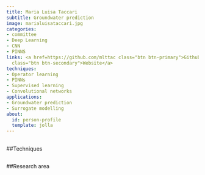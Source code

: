 ```yaml
---
title: Maria Luisa Taccari
subtitle: Groundwater prediction
image: marialuisataccari.jpg
categories:
- committee
- Deep Learning
- CNN
- PINNS
links: <a href=https://github.com/mlttac class="btn btn-primary">Github</a><a href=https://eps.leeds.ac.uk/civil-engineering/pgr/8539/maria-luisa
  class="btn btn-secondary">Website</a>
techniques:
- Operator learning
- PINNs
- Supervised learning
- Convolutional networks
applications:
- Groundwater prediction
- Surrogate modelling
about:
  id: person-profile
  template: jolla
---
```

   
:::{#person-profile}
:::
   
##
##Techniques
   
:::{#Techniques}
:::
   
##
##Research area
   
:::{#applications}
:::